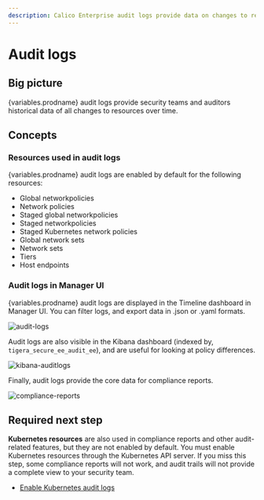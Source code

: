 ```yaml
---
description: Calico Enterprise audit logs provide data on changes to resources.
---
```



# Audit logs

## Big picture

{variables.prodname} audit logs provide security teams and auditors historical data of all changes to resources over time.

## Concepts

### Resources used in audit logs

{variables.prodname} audit logs are enabled by default for the following resources:

- Global networkpolicies
- Network policies
- Staged global networkpolicies
- Staged networkpolicies
- Staged Kubernetes network policies
- Global network sets
- Network sets
- Tiers
- Host endpoints

### Audit logs in Manager UI

{variables.prodname} audit logs are displayed in the Timeline dashboard in Manager UI. You can filter logs, and export data in .json or .yaml formats.

![audit-logs](/img/calico-enterprise/audit-logs.png)

Audit logs are also visible in the Kibana dashboard (indexed by, `tigera_secure_ee_audit_ee`), and are useful for looking at policy differences.

![kibana-auditlogs](/img/calico-enterprise/kibana-auditlogs.png)

Finally, audit logs provide the core data for compliance reports.

![compliance-reports](/img/calico-enterprise/configuration-compliance.png)

## Required next step

**Kubernetes resources** are also used in compliance reports and other audit-related features, but they are not enabled by default. You must enable Kubernetes resources through the Kubernetes API server. If you miss this step, some compliance reports will not work, and audit trails will not provide a complete view to your security team.

- [Enable Kubernetes audit logs](../kube-audit.mdx)
